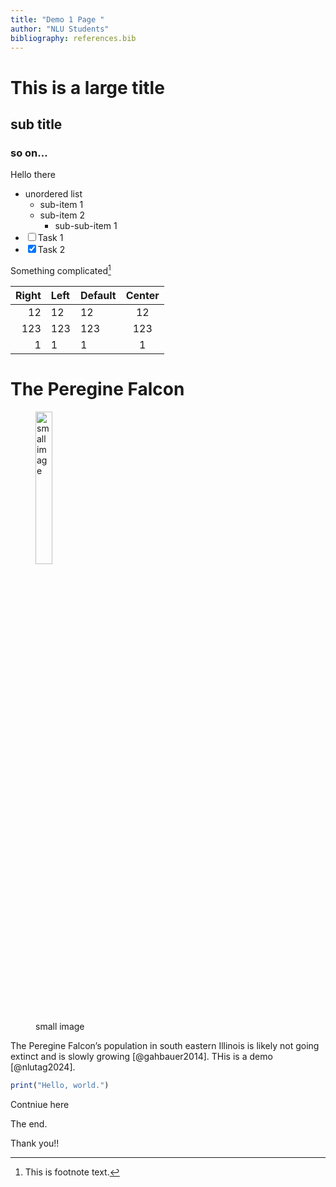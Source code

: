 ```yaml
---
title: "Demo 1 Page "
author: "NLU Students"
bibliography: references.bib
---
```


# This is a large title

## sub title

### so on...

Hello there

-   unordered list
    -   sub-item 1
    -   sub-item 2
        -   sub-sub-item 1
-   [ ] Task 1
-   [x] Task 2

Something complicated[^1]

[^1]: This is footnote text.

| Right | Left | Default | Center |
|------:|:-----|---------|:------:|
|    12 | 12   | 12      |   12   |
|   123 | 123  | 123     |  123   |
|     1 | 1    | 1       |   1    |

# The Peregine Falcon

![small image](https://digitalmedia.fws.gov/digital/api/singleitem/image/natdiglib/513/default.jpg){width="25%"}

The Peregine Falcon's population in south eastern Illinois is likely not going extinct and is slowly growing [@gahbauer2014]. THis is a demo [@nlutag2024].

```r
print("Hello, world.")
```

Contniue here 


The end.

Thank you!!